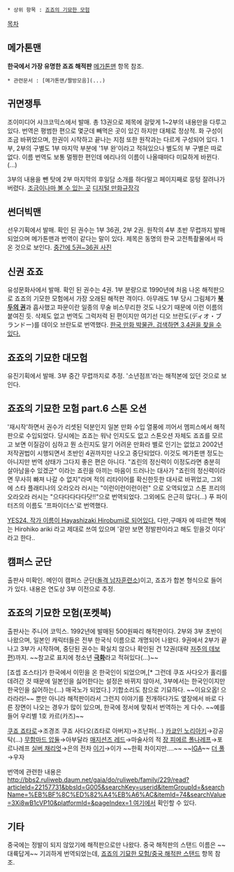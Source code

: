  * 상위 항목 : [[죠죠의 기묘한 모험]]

[[목차]]

== 메가톤맨 ==
'''한국에서 가장 유명한 죠죠 해적판'''
[[메가톤맨]] 항목 참조.

 * 관련문서 : [메가톤맨/짤방모음](...)

== 귀면쟁투 ==
조이미디어 샤크코믹스에서 발매. 총 13권으로 제목에 걸맞게 1~2부의 내용만을 다루고 있다. 번역은 평범한 편으로 몇군데 빼먹은 곳이 있긴 하지만 대체로 정상적. 화 구성이 조금 바뀌었으며, 한권이 시작하고 끝나는 지점 또한 원작과는 다르게 구성되어 있다. 1부, 2부의 구별도 1부 마지막 부분에 '1부 완'이라고 적혀있으나 별도의 부 구별은 따로 없다. 이름 번역도 보통 멀쩡한 편인데 에리나의 이름이 나올때마다 미묘하게 바뀐다.(...)

3부의 내용을 뺀 탓에 2부 마지막의 후일담 소개를 하다말고 페이지째로 뭉텅 잘려나가 버렸다.
[http://eldlan.egloos.com/5705922#5705922_1  조금이나마 볼 수 있는 곳]
[http://www.komacon.kr/dmk/manhwacon/view_info.asp?in_outorder=2002021914 디지털 만화규장각]
== 썬더빅맨 ==
선우기획에서 발매. 확인 된 권수는 1부 36권, 2부 2권. 원작의 4부 초반 무렵까지 발매되었으며 메가톤맨과 번역이 같다는 말이 있다. 제목은 동명의 한국 고전특촬물에서 따온 것으로 보인다.
[http://blog.dreamwiz.com/media/pt/CT_guestFolderList.asp?uid=et325&folder=10&list_id=5059582&day=&page=1 중간에 5권~36권 사진]
== 신권 죠죠 ==
유성문화사에서 발매. 확인 된 권수는 4권. 1부 분량으로 1990년에 처음 나온 해적판으로 죠죠의 기모한 모험에서 가장 오래된 해적판 격이다.
아무래도 1부 당시 그림체가 '''[[북두의 권]]'''과 흡사했고 파문이란 일종의 무술 비스무리한 것도 나오기 때문에 이런 이름의 붙여진 듯.
삭제도 없고 번역도 그럭저럭 된 편이지만 여기선 디오 브란도(ディオ・ブランドー)를 데이오 브란도로 번역했다.
[http://comicsmuseum.org/intro/search_library2.asp 한국 만화 박물관. 검색하면 3,4권을 찾을 수 있다.]
== 죠죠의 기묘한 대모험 ==
유진기획에서 발매. 3부 중간 무렵까지로 추정. '소년점프'라는 해적본에 있던 것으로 보인다.
== 죠죠의 기묘한 모험 part.6 스톤 오션 ==
'재시작'하면서 권수가 리셋된 덕분인지 일본 만화 수입 열풍에 끼어서 멤피스에서 해적판으로 수입되었다.  당시에는 죠죠는 워낙 인지도도 없고 스톤오션 자체도 죠죠를 모르고 보면 이질감이 심하고 뭔 소린지도 알기 어려운 만화라 별로 인기는 없었고 2002년 저작권법이 시행되면서 초반인 4권까지만 나오고 중단되었다. 이것도 메가톤맨 정도는 아니지만 번역 상태가 그다지 좋은 편은 아니다. "죠린의 정신력이 이정도라면 충분히 살아남을수 있겠군" 이라는 죠린을 아끼는 마음이 드러나는 대사가 "죠린의 정신력이라면 무사히 빠져 나갈 수 없지"라며 적의 리타이어를 확신한듯한 대사로 바뀌었고, 그외에 스타 플래티나의 오라오라 러시는 "이런이런이런이런" 으로 오역되었고 스톤 프리의 오라오라 러시는 "으다다다다다닷!!"으로 번역되었다. 그외에도 은근히 많다(…) 푸 파이터즈의 이름도 '프파이더스'로 번역했다.

[http://www.yes24.com/SearchCorner/Search?domain=book&query=%BD%BA%C5%E6%BF%C0%BC%C7&scode=002 YES24. 작가 이름이 Hayashizaki Hirobumi로 되어있다.] 다만,구매자 에 따르면 책에는 Hirohiko ariki 라고 제대로 쓰여 있으며 '겉만 보면 정발판이라고 해도 믿을것 이다' 라고 한다..

== 캠퍼스 군단 ==
출판사 미확인. 메인이 캠퍼스 군단([[돌격 남자훈련소]])이고, 죠죠가 합본 형식으로 들어가 있다. 내용은 연도상 3부 이전으로 추정.

== 죠죠의 기묘한 모험(포켓북) ==
출판사는 주니어 코믹스. 1992년에 발매된 500원짜리 해적판이다. 2부와 3부 초반이 나왔으며, 일본인 캐릭터들은 전부 한국식 이름으로 개명되어 나왔다. 9권에서 2부가 끝나고 3부가 시작하며, 중단된 권수는 확실치 않으나 확인된 건 12권(대략 [[저주의 데보]]편)까지. ~~참고로 표지에 청소년 '''[[극화]]'''라고 적혀있다(...)~~

[죠셉 죠스타]가 한국에서 이민을 온 한국인이 되었으며,[* 그런데 쿠죠 사다오가 홀리를 데려간 것 때문에 일본인을 싫어한다는 설정은 바뀌지 않아서, 3부에서는 한국인이지만 한국인을 싫어하는(...) 매국노가 되었다.] 기합소리도 참으로 기묘하다. ~~이요오옵! 으라라라!~~ 뿐만 아니라 해적판이라서 그런지 이야기를 전개하다가도 옆장에서 바로 다른 장면이 나오는 경우가 많이 있으며, 한국에 정서에 맞춰서 번역하는 게 다수. ~~예를 들어 우리별 1호 카르(카즈)~~

[[쿠죠 죠타로]]→조경조 
쿠죠 사다오(죠타로 아버지)→조난파(...)
[[카쿄인 노리아키]]→강공탁(...)
[[무함마드 압둘]]→아부달라
[[매지션즈 레드]]→마술사의 적
[[장 피에르 폴나레프]]→포르나레프
[[실버 채리엇]]→은의 전차
[[이기]]→이가 ~~한획 차이지만....~~ ~~[[IGA]]~~
[[더 풀]]→우자

번역에 관련한 내용은 [[http://bbs2.ruliweb.daum.net/gaia/do/ruliweb/family/229/read?articleId=22157731&bbsId=G005&searchKey=userid&itemGroupId=&searchName=%EB%BF%8C%ED%82%A4%EB%A6%AC&itemId=74&searchValue=3Xi8wB1cVP10&platformId=&pageIndex=1 여기]]에서 확인할 수 있다.

== 기타 ==
중국에는 정발이 되지 않았기에 해적판으로만 나왔다. 중국 해적판의 스탠드 이름은 ~~대륙답게~~ 기괴하게 번역되었는데, [[죠죠의 기묘한 모험/중국 해적판 스탠드]] 항목 참조.
